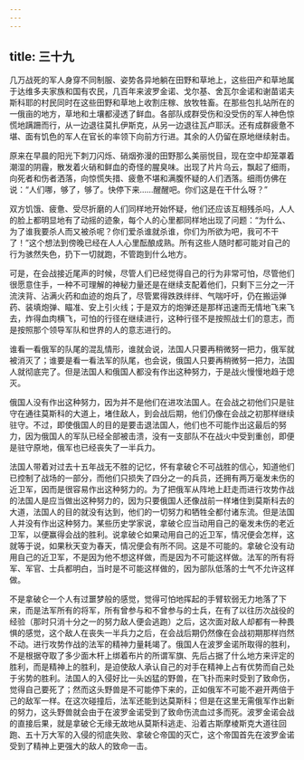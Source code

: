 ```yaml
---
---
---
```

title: 三十九
---



几万战死的军人身穿不同制服、姿势各异地躺在田野和草地上，这些田产和草地属于达维多夫家族和国有农民，几百年来波罗金诺、戈尔基、舍瓦尔金诺和谢苗诺夫斯科耶的村民同时在这些田野和草地上收割庄稼、放牧牲畜。在那些包扎站所在的一俄亩的地方，草地和土壤都浸透了鲜血。各部队成群受伤和没受伤的军人神色惊慌地蹒跚而行，从一边退往莫扎伊斯克，从另一边退往瓦卢耶沃。还有成群疲惫不堪、面有饥色的军人在官长的率领下向前方行进。其余的人仍留在原地继续射击。

原来在早晨的阳光下刺刀闪烁、硝烟弥漫的田野那么美丽悦目，现在空中却笼罩着潮湿的阴霾，散发着火硝和鲜血的奇怪的腥臭味。出现了片片乌云，飘起了细雨，向死者和伤者洒落，向惊慌失措、疲惫不堪和满腹怀疑的人们洒落。细雨仿佛在说：“人们哪，够了，够了。快停下来……醒醒吧。你们这是在干什么呀？”

双方饥饿、疲惫、受尽折磨的人们同样地开始怀疑，他们还应该互相残杀吗，人人的脸上都明显地有了动摇的迹象，每个人的心里都同样地出现了问题：“为什么、为了谁我要杀人而又被杀呢？你们爱杀谁就杀谁，你们为所欲为吧，我可不干了！”这个想法到傍晚已经在人人心里酝酿成熟。所有这些人随时都可能对自己的行为骇然失色，扔下一切就跑，不管跑到什么地方。

可是，在会战接近尾声的时候，尽管人们已经觉得自己的行为非常可怕，尽管他们很愿意住手，一种不可理解的神秘力量还是在继续支配着他们，只剩下三分之一汗流浃背、沾满火药和血迹的炮兵了，尽管累得跌跌绊绊、气喘吁吁，仍在搬运弹药、装填炮弹、瞄准、安上引火线；于是双方的炮弹还是那样迅速而无情地飞来飞去，炸得血肉横飞，可怕的行径在继续进行，这种行径不是按照战士们的意志，而是按照那个领导军队和世界的人的意志进行的。

谁看一看俄军的队尾的混乱情形，谁就会说，法国人只要再稍微努一把力，俄军就被消灭了；谁要是看一看法军的队尾，也会说，俄国人只要再稍微努一把力，法国人就彻底完了。但是法国人和俄国人都没有作出这种努力，于是战火慢慢地趋于熄灭。

俄国人没有作出这种努力，因为并不是他们在进攻法国人。在会战之初他们只是驻守在通往莫斯科的大道上，堵住敌人，到会战后期，他们仍像在会战之初那样继续驻守。不过，即使俄国人的目的是要击退法国人，他们也不可能作出这最后的努力，因为俄国人的军队已经全部被击溃，没有一支部队不在战火中受到重创，即便是驻守原地，俄军也已经丧失了一半兵力。

法国人带着对过去十五年战无不胜的记忆，怀有拿破仑不可战胜的信心，知道他们已控制了战场的一部分，而他们只损失了四分之一的兵员，还拥有两万毫发未伤的近卫军，因而是很容易作出这种努力的。为了把俄军从阵地上赶走而进行攻势作战的法国人是应当做出这种努力的，因为只要俄国人还像战前一样堵住到莫斯科去的大道，法国人的目的就没有达到，他们的一切努力和牺牲全都付诸东流。但是法国人并没有作出这种努力。某些历史学家说，拿破仑应当动用自己的毫发未伤的老近卫军，以便赢得会战的胜利。说拿破仑如果动用自己的近卫军，情况便会怎样，这就等于说，如果秋天变为春天，情况便会有所不同。这是不可能的。拿破仑没有动用自己的近卫军，不是因为他不想这样做，而是因为不可能这样做。法军的所有将军、军官、士兵都明白，当时是不可能这样做的，因为部队低落的士气不允许这样做。

不是拿破仑一个人有过噩梦般的感觉，觉得可怕地挥起的手臂软弱无力地落了下来，而是法军所有的将军，所有曾参与和不曾参与的士兵，在有了以往历次战役的经验（那时只消十分之一的努力敌人便会逃跑）之后，这次面对敌人却都有一种畏惧的感觉，这个敌人在丧失一半兵力之后，在会战后期仍然像在会战初期那样岿然不动。进行攻势作战的法军的精神力量耗竭了。俄国人在波罗金诺所取得的胜利，不是根据夺取了多少面木杆上绑着布片的所谓军旗、先后占据了什么地方来评定的胜利，而是精神上的胜利，是迫使敌人承认自己的对手在精神上占有优势而自己处于劣势的胜利。法国人的入侵好比一头凶猛的野兽，在飞扑而来时受到了致命伤，觉得自己要死了；然而这头野兽是不可能停下来的，正如俄军不可能不避开两倍于己的敌军一样。在这次碰撞后，法军还能到达莫斯科；但是在这里无需俄军作出新的努力，这头野兽就会由于在波罗金诺受到了致命伤流血过多而死。波罗金诺会战的直接后果，就是拿破仑无缘无故地从莫斯科逃走、沿着古斯摩棱斯克大道往回跑、五十万大军的入侵的彻底失败、拿破仑帝国的灭亡，这个帝国首先在波罗金诺受到了精神上更强大的敌人的致命一击。